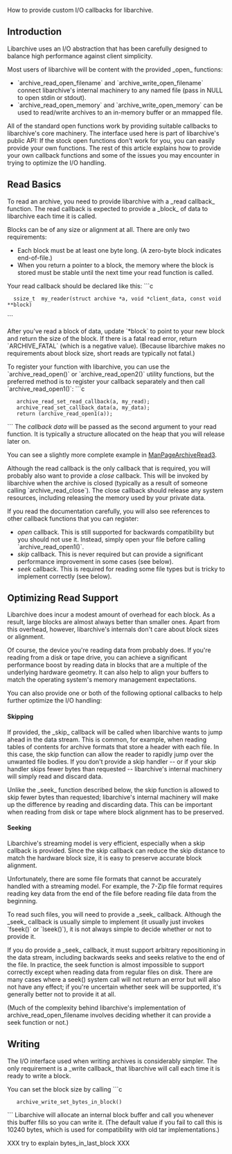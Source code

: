 How to provide custom I/O callbacks for libarchive.

== Introduction ==

Libarchive uses an I/O abstraction that has been carefully designed to
balance high performance against client simplicity.

Most users of libarchive will be content with the provided _open_ functions:
* `archive_read_open_filename` and `archive_write_open_filename` connect libarchive's internal machinery to any named file (pass in NULL to open stdin or stdout).
* `archive_read_open_memory` and `archive_write_open_memory` can be used to read/write archives to an in-memory buffer or an mmapped file.

All of the standard open functions work by providing suitable
callbacks to libarchive's core machinery.
The interface used here is part of libarchive's public API:
If the stock open functions don't work for you, you can
easily provide your own functions.
The rest of this article explains how to provide your own
callback functions and some of the issues you may encounter
in trying to optimize the I/O handling.

== Read Basics ==

To read an archive, you need to provide libarchive with a _read callback_ function.
The read callback is expected to provide a _block_ of data to libarchive each time it is called.

Blocks can be of any size or alignment at all.
There are only two requirements:
* Each block must be at least one byte long.  (A zero-byte block indicates end-of-file.)
* When you return a pointer to a block, the memory where the block is stored must be stable until the next time your read function is called.

Your read callback should be declared like this:
```c
   ssize_t  my_reader(struct archive *a, void *client_data, const void **block)
```

After you've read a block of data, update `*block` to point to your new block and return the size of the block.
If there is a fatal read error, return `ARCHIVE_FATAL` (which is a negative value).
(Because libarchive makes no requirements about block size, short reads are typically not fatal.)

To register your function with libarchive, you can use the `archive_read_open()` or `archive_read_open2()` utility functions, but the preferred method is to register your callback separately and then call `archive_read_open1()`:
```c
    archive_read_set_read_callback(a, my_read);
    archive_read_set_callback_data(a, my_data);
    return (archive_read_open1(a));
```
The ''callback data'' will be passed as the second argument to your read function.
It is typically a structure allocated on the heap that you will release later on.

You can see a slightly more complete example in [[ManPageArchiveRead3]].

Although the read callback is the only callback that is required, you will probably also want to provide a ''close'' callback.
This will be invoked by libarchive when the archive is closed (typically as a result of someone calling `archive_read_close`).
The close callback should release any system resources, including releasing the memory used by your private data.

If you read the documentation carefully, you will also see references to other callback functions that you can register:
* ''open'' callback.  This is still supported for backwards compatibility but you should not use it.  Instead, simply open your file before calling `archive_read_open1()`.
* ''skip'' callback.  This is never required but can provide a significant performance improvement in some cases (see below).
* ''seek'' callback.  This is required for reading some file types but is tricky to implement correctly (see below).

== Optimizing Read Support ==

Libarchive does incur a modest amount of overhead for each block.
As a result, large blocks are almost always better than smaller ones.
Apart from this overhead, however, libarchive's internals don't care about block sizes or alignment.

Of course, the device you're reading data from probably does.
If you're reading from a disk or tape drive, you can achieve a significant performance boost by reading data in blocks that are a multiple of the underlying hardware geometry.
It can also help to align your buffers to match the operating system's memory management expectations.

You can also provide one or both of the following optional callbacks to help further optimize the I/O handling:

==== Skipping ====

If provided, the _skip_ callback will be called when libarchive wants to jump ahead in the data stream.
This is common, for example, when reading tables of contents for archive formats that store a header with each file.
In this case, the skip function can allow the reader to rapidly jump over the unwanted file bodies.
If you don't provide a skip handler -- or if your skip handler skips fewer bytes than requested -- libarchive's internal machinery will simply read and discard data.

Unlike the _seek_ function described below, the skip function is allowed to skip fewer bytes than requested;
libarchive's internal machinery will make up the difference by reading and discarding data.
This can be important when reading from disk or tape where block alignment has to be preserved.

==== Seeking ====

Libarchive's streaming model is very efficient, especially when a skip callback is provided.
Since the skip callback can reduce the skip distance to match the hardware block size,
it is easy to preserve accurate block alignment.

Unfortunately, there are some file formats that cannot be accurately handled with a streaming model.
For example, the 7-Zip file format requires reading key data from the end of the file before reading file data from the beginning.

To read such files, you will need to provide a _seek_ callback.
Although the _seek_ callback is usually simple to implement (it usually just invokes `fseek()` or `lseek()`), it is not always simple to decide whether or not to provide it.

If you do provide a _seek_ callback, it must support arbitrary repositioning in the data stream, including backwards seeks and seeks relative to the end of the file.
In practice, the seek function is almost impossible to support correctly except when reading data from regular files on disk.
There are many cases where a seek() system call will not return an error but will also not have any effect; if you're uncertain whether seek will be supported, it's generally better not to provide it at all. 

(Much of the complexity behind libarchive's implementation of archive_read_open_filename
involves deciding whether it can provide a seek function or not.)

== Writing ==

The I/O interface used when writing archives is considerably simpler.
The only requirement is a _write callback_ that libarchive will
call each time it is ready to write a block.

You can set the block size by calling
```c
    archive_write_set_bytes_in_block()
```
Libarchive will allocate an internal block buffer and call you whenever this
buffer fills so you can write it.
(The default value if you fail to call this is 10240 bytes, which
is used for compatibility with old tar implementations.)

XXX try to explain bytes_in_last_block XXX
